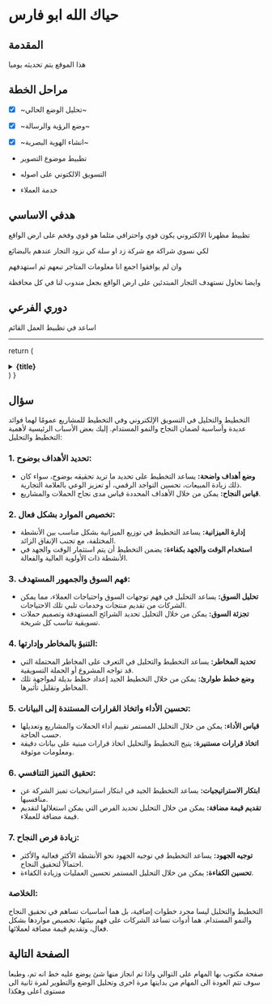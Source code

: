 # حياك الله ابو فارس

## المقدمة

 
<Callout type="info" emoji="ℹ️">
هذا الموقع يتم تحديثه يوميا 
</Callout>


## مراحل الخطة

- [x] ~تحليل الوضع الحالي~

- [x] ~وضع الرؤية والرسالة~

- [x] ~انشاء الهوية البصرية~

- تظبيط موضوع التصوير

- التسويق الالكتوني على اصوله

- خدمة العملاء

## هدفي الاساسي

تظبيط مظهرنا الالكتروني يكون قوي واحترافي مثلما هو قوي وفخم على ارض الواقع

لكي نسوي شراكة مع شركة زد او سلة كي نزود التجار عندهم بالبضائع 

وان لم يوافقوا اجمع انا معلومات المتاجر تبعهم ثم استهدفهم

وايضا نحاول نستهدف التجار المبتدئين على ارض الواقع بجعل مندوب لنا في كل محافظة


## دوري الفرعي 

اساعد في تظبيط العمل القائم

---

  return (
    <details
      closed
      className="last-of-type:mb-0 rounded-lg bg-neutral-50 dark:bg-neutral-800 p-2 mt-4"
    >
      <summary>
        <strong className="text-lg">{title}</strong>
      </summary>
      <div className="nx-p-2">{children}</div>
    </details>
  )
}


## سؤال

<FAQBox title=" لماذا كل هذا التخطيط والتحليل ما فائدته؟ ">

 التخطيط والتحليل في التسويق الإلكتروني وفي التخطيط للمشاريع عمومًا لهما فوائد عديدة وأساسية لضمان النجاح والنمو المستدام. إليك بعض الأسباب الرئيسية لأهمية التخطيط والتحليل:

### **1. تحديد الأهداف بوضوح:**
- **وضع أهداف واضحة:** يساعد التخطيط على تحديد ما تريد تحقيقه بوضوح، سواء كان ذلك زيادة المبيعات، تحسين التواجد الرقمي، أو تعزيز الوعي بالعلامة التجارية.
- **قياس النجاح:** يمكن من خلال الأهداف المحددة قياس مدى نجاح الحملات والمشاريع.

### **2. تخصيص الموارد بشكل فعال:**
- **إدارة الميزانية:** يساعد التخطيط في توزيع الميزانية بشكل مناسب بين الأنشطة المختلفة، مع تجنب الإنفاق الزائد.
- **استخدام الوقت والجهد بكفاءة:** يضمن التخطيط أن يتم استثمار الوقت والجهد في الأنشطة ذات الأولوية العالية والفعالة.

### **3. فهم السوق والجمهور المستهدف:**
- **تحليل السوق:** يساعد التحليل في فهم توجهات السوق واحتياجات العملاء، مما يمكن الشركات من تقديم منتجات وخدمات تلبي تلك الاحتياجات.
- **تجزئة السوق:** يمكن من خلال التحليل تحديد الشرائح المستهدفة وتصميم حملات تسويقية تناسب كل شريحة.

### **4. التنبؤ بالمخاطر وإدارتها:**
- **تحديد المخاطر:** يساعد التخطيط والتحليل في التعرف على المخاطر المحتملة التي قد تواجه المشروع أو الحملة التسويقية.
- **وضع خطط طوارئ:** يمكن من خلال التخطيط الجيد إعداد خطط بديلة لمواجهة تلك المخاطر وتقليل تأثيرها.

### **5. تحسين الأداء واتخاذ القرارات المستندة إلى البيانات:**
- **قياس الأداء:** يمكن من خلال التحليل المستمر تقييم أداء الحملات والمشاريع وتعديلها حسب الحاجة.
- **اتخاذ قرارات مستنيرة:** يتيح التخطيط والتحليل اتخاذ قرارات مبنية على بيانات دقيقة ومعلومات موثوقة.

### **6. تحقيق التميز التنافسي:**
- **ابتكار الاستراتيجيات:** يساعد التخطيط الجيد في ابتكار استراتيجيات تميز الشركة عن منافسيها.
- **تقديم قيمة مضافة:** يمكن من خلال التحليل تحديد الفرص التي يمكن استغلالها لتقديم قيمة مضافة للعملاء.

### **7. زيادة فرص النجاح:**
- **توجيه الجهود:** يساعد التخطيط في توجيه الجهود نحو الأنشطة الأكثر فعالية والأكثر احتمالاً لتحقيق النجاح.
- **تحسين الكفاءة:** يمكن من خلال التحليل المستمر تحسين العمليات وزيادة الكفاءة.

### **الخلاصة:**
التخطيط والتحليل ليسا مجرد خطوات إضافية، بل هما أساسيات تساهم في تحقيق النجاح والنمو المستدام. هما أدوات تساعد الشركات على فهم بيئتها، تخصيص مواردها بشكل فعال، وتقديم قيمة مضافة لعملائها.




</FAQBox>




## الصفحة التالية

صفحة مكتوب بها المهام على التوالي واذا تم انجاز منها شئ يوضع عليه خط انه تم، وطبعا سوف تتم العودة الى المهام من بدايتها مرة اخرى وتحليل الوضع والتطوير لمرة ثانية الى مستوى اعلى وهكذا 


